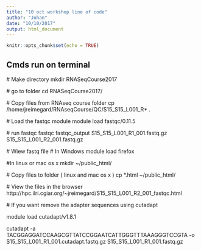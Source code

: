 ```yaml
---
title: "10 oct workshop line of code"
author: "Johan"
date: "10/10/2017"
output: html_document
---
```


```r
knitr::opts_chunk$set(echo = TRUE)
```

## Cmds run on terminal

   
  # Make directory 
  mkdir RNASeqCourse2017
  
  # go to folder 
  cd RNASeqCourse2017/

  # Copy files from RNAseq course folder
  cp /home/jreimegard/RNAseqCourse/QC/S15_S15_L001_R* .

  
  # Load the fastqc module
  module load fastqc/0.11.5
  
  # run fastqc
  fastqc  fastqc_output S15_S15_L001_R1_001.fastq.gz S15_S15_L001_R2_001.fastq.gz  

  # Wiew fastq file
  # In Windows 
  module load firefox
  
  #In linux or mac os x 
  mkdir ~/public_html/
  
  # Copy files to folder ( linux and mac os x )
  cp *.html ~/public_html/

  # View the files in the browser
  http://hpc.ilri.cgiar.org/~jreimegard/S15_S15_L001_R2_001_fastqc.html
  
  # If you want remove the adapter sequences using cutadapt
  
  module load cutadapt/v1.8.1 
  
  cutadapt -a TACGGAGGATCCAAGCGTTATCCGGAATCATTGGGTTTAAAGGGTCCGTA -o S15_S15_L001_R1_001.cutadapt.fastq.gz S15_S15_L001_R1_001.fastq.gz 



